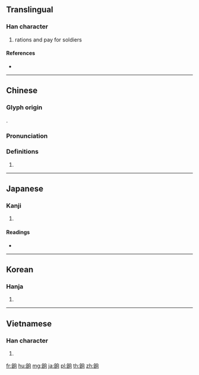{{character info/new}}
{{also|饷}}
==Translingual==

===Han character===
{{Han char|rn=184|rad=食|as=06|sn=15|four=87720|canj=OIHBR}}

# rations and pay for soldiers

====References====
* {{Han ref|kx=1419.210|dkj=44140|dj=1943.270|hdz=74451.050|uh=9909|ud=39177|bh=BBE8|bd=48104}}

----

==Chinese==
{{zh-forms|s=饷}}

===Glyph origin===
{{Han etym}}
{{Han compound|食|向|c1=s|c2=p|t1=food|ls=psc}}.

===Pronunciation===
{{zh-pron
|m=xiǎng
|c=hoeng2
|mc=y
|oc=y
|cat=
}}

===Definitions===
{{zh-hanzi}}

# {{rfdef|zh}}

----

==Japanese==

===Kanji===
{{ja-kanji|grade=|rs=食06}}

# {{defn|lang=ja|sort=食06}}

====Readings====
* {{ja-readings|on=[[しょう]] (shō)|kun=[[かれいい]] (kareii)}}

----

==Korean==

===Hanja===
{{ko-hanja|hangeul=향|eumhun=|rv=hyang|mr=hyang|y=hyang}}

# {{defn|lang=ko|sort=食06}}

----

==Vietnamese==

===Han character===
{{vi-hantu|[[hướng]]|rs=食06}}

# {{defn|lang=vi|sort=食06}}

[[fr:餉]]
[[hu:餉]]
[[mg:餉]]
[[ja:餉]]
[[pl:餉]]
[[th:餉]]
[[zh:餉]]